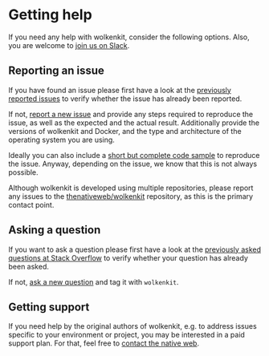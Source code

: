 # Getting help

If you need any help with wolkenkit, consider the following options. Also, you are welcome to [join us on Slack](http://slackin.wolkenkit.io).

## Reporting an issue

If you have found an issue please first have a look at the [previously reported issues](https://github.com/thenativeweb/wolkenkit/issues) to verify whether the issue has already been reported.

If not, [report a new issue](https://github.com/thenativeweb/wolkenkit/issues/new/choose) and provide any steps required to reproduce the issue, as well as the expected and the actual result. Additionally provide the versions of wolkenkit and Docker, and the type and architecture of the operating system you are using.

Ideally you can also include a [short but complete code sample](http://www.yoda.arachsys.com/csharp/complete.html) to reproduce the issue. Anyway, depending on the issue, we know that this is not always possible.

Although wolkenkit is developed using multiple repositories, please report any issues to the [thenativeweb/wolkenkit](https://github.com/thenativeweb/wolkenkit/issues) repository, as this is the primary contact point.

## Asking a question

If you want to ask a question please first have a look at the [previously asked questions at Stack Overflow](http://stackoverflow.com/questions/tagged/wolkenkit) to verify whether your question has already been asked.

If not, [ask a new question](http://stackoverflow.com/questions/ask) and tag it with `wolkenkit`.

## Getting support

If you need help by the original authors of wolkenkit, e.g. to address issues specific to your environment or project, you may be interested in a paid support plan. For that, feel free to [contact the native web](mailto:hello@thenativeweb.io).
